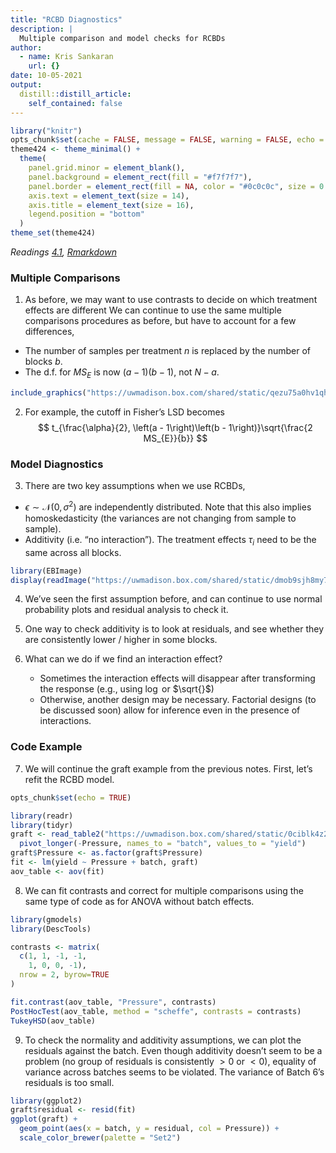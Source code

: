 ```yaml
---
title: "RCBD Diagnostics"
description: |
  Multiple comparison and model checks for RCBDs
author:
  - name: Kris Sankaran
    url: {}
date: 10-05-2021
output:
  distill::distill_article:
    self_contained: false
---
```


```r
library("knitr")
opts_chunk$set(cache = FALSE, message = FALSE, warning = FALSE, echo = FALSE, fig.align = "center")
theme424 <- theme_minimal() + 
  theme(
    panel.grid.minor = element_blank(),
    panel.background = element_rect(fill = "#f7f7f7"),
    panel.border = element_rect(fill = NA, color = "#0c0c0c", size = 0.6),
    axis.text = element_text(size = 14),
    axis.title = element_text(size = 16),
    legend.position = "bottom"
  )
theme_set(theme424)
```

_Readings [4.1](https://www.wiley.com/en-us/Design+and+Analysis+of+Experiments%2C+10th+Edition-p-9781119492443#content-section), [Rmarkdown](https://github.com/krisrs1128/stat424_f21/blob/main/_posts/2021-08-06-week5-2/week5-2.Rmd)_

### Multiple Comparisons

1. As before, we may want to use contrasts to decide on which treatment effects
are different We can continue to use the same multiple comparisons procedures as
before, but have to account for a few differences,
  * The number of samples per treatment $n$ is replaced by the number of blocks $b$.
  * The d.f. for $MS_{E}$ is now $(a - 1)(b - 1)$, not $N - a$.

```r
include_graphics("https://uwmadison.box.com/shared/static/qezu75a0hv1qhqyeoz8wb7sbb294vrsm.png")
```
  
2. For example, the cutoff in Fisher’s LSD becomes
$$
t_{\frac{\alpha}{2}, \left(a - 1\right)\left(b - 1\right)}\sqrt{\frac{2 MS_{E}}{b}}
$$

### Model Diagnostics

3. There are two key assumptions when we use RCBDs,
  * $\epsilon \sim \mathcal{N}\left(0, \sigma^2\right)$ are independently
  distributed. Note that this also implies homoskedasticity (the variances are
  not changing from sample to sample).
  * Additivity (i.e. "no interaction"). The treatment effects $\tau_i$ need to
  be the same across all blocks.
  
```r
library(EBImage)
display(readImage("https://uwmadison.box.com/shared/static/dmob9sjh8my7l8hez390o7gnn3vu1oe6.png"))
```

4. We’ve seen the first assumption before, and can continue to use normal
probability plots and residual analysis to check it.

5. One way to check additivity is to look at residuals, and see whether they are
consistently lower / higher in some blocks.

6. What can we do if we find an interaction effect?
    * Sometimes the interaction effects will disappear after transforming the response (e.g., using $\log$ or $\sqrt{}$)
    * Otherwise, another design may be necessary. Factorial designs (to be
    discussed soon) allow for inference even in the presence of interactions.
    
### Code Example

7. We will continue the graft example from the previous notes. First, let's
refit the RCBD model.

```r
opts_chunk$set(echo = TRUE)
```

```r
library(readr)
library(tidyr)
graft <- read_table2("https://uwmadison.box.com/shared/static/0ciblk4z2f3k6zizbj4plg3q33w1d0n6.txt") %>%
  pivot_longer(-Pressure, names_to = "batch", values_to = "yield")
graft$Pressure <- as.factor(graft$Pressure)
fit <- lm(yield ~ Pressure + batch, graft)
aov_table <- aov(fit)
```

8. We can fit contrasts and correct for multiple comparisons using the same type
of code as for ANOVA without batch effects.

```r
library(gmodels)
library(DescTools)

contrasts <- matrix(
  c(1, 1, -1, -1,
    1, 0, 0, -1),
  nrow = 2, byrow=TRUE
)

fit.contrast(aov_table, "Pressure", contrasts)
PostHocTest(aov_table, method = "scheffe", contrasts = contrasts)
TukeyHSD(aov_table)
```

9. To check the normality and additivity assumptions, we can plot the residuals
against the batch. Even though additivity doesn't seem to be a problem (no group
of residuals is consistently $> 0$ or $< 0$), equality of variance across
batches seems to be violated. The variance of Batch 6's residuals is too small.

```r
library(ggplot2)
graft$residual <- resid(fit)
ggplot(graft) +
  geom_point(aes(x = batch, y = residual, col = Pressure)) +
  scale_color_brewer(palette = "Set2")
```

